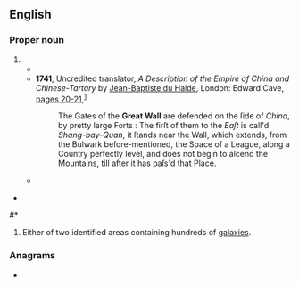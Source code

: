 ==English==

===Proper noun===
{{wikipedia|Great Wall of China|Great Wall}}
{{wikipedia|Great Wall (astronomy)}}
{{en-proper noun|head=the [[great|Great]] [[wall|Wall]]}}

# {{short for|en|Great Wall of China}}
#* {{quote-book
|en
|year=1669
|last=Nievhoff
|first=John
|authorlink=Johan Nieuhof
|translator={{w|John Ogilby}}
|title={{w|An embassy from the East-India Company|An Embassy from the Eaſt-India Company of the United Provinces, to the Grand Tartar Cham Emperour of China}}
|url=https://archive.org/details/McGillLibrary-126081-3026/
|publisher=John Macock
|location=[[London]]
|OCLC=561227535
|page=6
|pageurl=https://archive.org/details/McGillLibrary-126081-3026/page/n17/
|text=''China'' ſituated in the furtheſt part of ''Aſia'', borders towards the Eaſt, South, and Weſt, upon the great ''Indian'' Sea, and is called ''Tung'' by the ''Chineſes'', which ſignifies Eaſterly. And on the North it is ſeparated from the Kingdoms of ''Ninche'', and ''Nicolhan'', by that famous '''Wall''' which was made by thoſe of ''China'' againſt the Invaſion of the ''Tartars''.
|brackets=on}}
#* '''1741''', Uncredited translator, ''A Description of the Empire of China and Chinese-Tartary'' by [[w:Jean-Baptiste Du Halde|Jean-Baptiste du Halde]], London: Edward Cave, [https://archive.org/details/b30455868_0001/page/20/ pages 20-21],<sup>[https://catalog.hathitrust.org/Record/100856290]</sup>
#*: The Gates of the '''Great Wall''' are defended on the ſide of ''China'', by pretty large Forts : The firſt of them to the ''Eaſt'' is call'd ''Shang-bay-Quan'', it ſtands near the Wall, which extends, from the Bulwark before-mentioned, the Space of a League, along a Country perfectly level, and does not begin to aſcend the Mountains, till after it has paſs'd that Place.
#* {{quote-book
|en
|year=1904
|author=C. D. Tenney
|title=Geography of Asia
|url=https://archive.org/details/geographyofasia00tennrich/
|location=[[New York]]
|publisher={{w|MacMillan and Co}}
|OCLC=182639088
|page=6
|pageurl=https://archive.org/details/geographyofasia00tennrich/page/6/
|text=Kalgan or Chang-chia-k'ou ({{lang|zh|張家口}}) is in the north-western corner of the province just inside the '''Great Wall''', at the beginning of the camel route across the desert to Siberia.}}
* {{quote-journal
|en
|year=1956
|month=October
|last=Liu
|first=Grace
|title=A Train Trip in China
|journal=New World Review
|url=https://archive.org/details/sim_update-ussr_1956-10_24_10/
|location=[[New York]]
|publisher=S.R.T. Publications
|volume=24
|issue=10
|issn=0028-7067
|oclc=8299959
|page=20
|pageurl=https://archive.org/details/sim_update-ussr_1956-10_24_10/page/20/
|column=1
|text=On the trip out our car was full of railway workers, going out to work on the Lanchow-Sinkiang Railway which had already reached Yumen, China’s biggest oil field, and in 1960 will connect with the Soviet Union’s Turkestan-Siberia Railway; or to the Lanchow-Yinchuan section, which cuts through the '''Great Wall''' to reach Yinchuan, a major wool, hide and skin trading center in the Northwest.}}
#* {{quote-book
|en
|url=https://archive.org/details/reagandiaries00reag/
|year=2007
|origdate=28 April 1984
|author={{w|Ronald Reagan}}
|editor={{w|Douglas Brinkley}}
|title={{w|The Reagan Diaries}}
|publisher={{w|HarperCollins}}
|ISBN=978-0-06-087600-5
|page=235
|pageurl=https://archive.org/details/reagandiaries00reag/page/235/
|passage=After lunch we picked up Nancy & were off to the '''Great Wall'''. All the way we waved our arms off at the crowds lining the streets to see us & even in the villages after we got out of the country.<br>The Wall has an amazing effect even though you've seen photos & movies of it. There is a feeling I can't describe when you stand on it & see it disappear over the mountains in both directions.}}
# {{lb|en|astronomy}} Either of two identified areas containing hundreds of [[galaxy|galaxies]].

===Anagrams===
* {{anagrams|en|a=aaegllrtw|water-gall}}